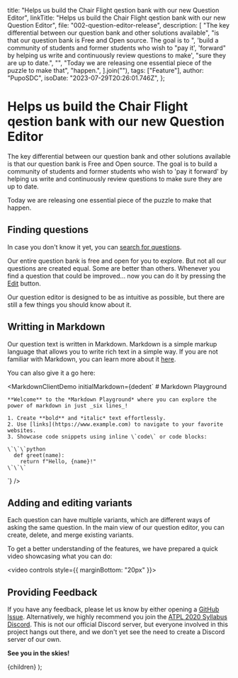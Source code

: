 
  title:
    "Helps us build the Chair Flight qestion bank with our new Question Editor",
  linkTitle:
    "Helps us build the Chair Flight qestion bank with our new Question Editor",
  file: "002-question-editor-release",
  description: [
    "The key differential between our question bank and other solutions available",
    "is that our question bank is Free and Open source. The goal is to ",
    'build a community of students and former students who wish to "pay it',
    'forward" by helping us write and continuously review questions to make',
    "sure they are up to date.",
    "",
    "Today we are releasing one essential piece of the puzzle to make that",
    "happen.",
  ].join(""),
  tags: ["Feature"],
  author: "PupoSDC",
  isoDate: "2023-07-29T20:26:01.746Z",
};

# Helps us build the Chair Flight qestion bank with our new Question Editor

The key differential between our question bank and other solutions available is
that our question bank is Free and Open source. The goal is to build a community
of students and former students who wish to 'pay it forward' by helping us write
and continuously review questions to make sure they are up to date.

Today we are releasing one essential piece of the puzzle to make that happen.

## Finding questions

In case you don't know it yet, you can [search for questions](/questions).

<QuestionSearchDemo />

Our entire question bank is free and open for you to explore. But not all our
questions are created equal. Some are better than others. Whenever you find a
question that could be improved... now you can do it by pressing the
[Edit](/questions/QDL7KCZC7I/edit) button.

Our question editor is designed to be as intuitive as possible, but there are
still a few things you should know about it.

## Writting in Markdown

Our question text is written in Markdown. Markdown is a simple markup language
that allows you to write rich text in a simple way. If you are not familiar with
Markdown, you can learn more about it [here](https://www.markdownguide.org/).

You can also give it a go here:

<MarkdownClientDemo 
  initialMarkdown={dedent`
    # Markdown Playground

    **Welcome** to the *Markdown Playground* where you can explore the power of markdown in just _six lines_!

    1. Create **bold** and *italic* text effortlessly.
    2. Use [links](https://www.example.com) to navigate to your favorite websites.
    3. Showcase code snippets using inline \`code\` or code blocks:

    \`\`\`python
      def greet(name):
        return f"Hello, {name}!"
    \`\`\`

`}
/>

## Adding and editing variants

Each question can have multiple variants, which are different ways of asking the
same question. In the main view of our question editor, you can create, delete,
and merge existing variants.

To get a better understanding of the features, we have prepared a quick video
showcasing what you can do:

<video controls style={{ marginBottom: "20px" }}>
  <source src="/blog/002-demo-video-1.webm" type="video/webm" />
</video>

## Providing Feedback

If you have any feedback, please let us know by either opening a
[GitHub Issue](https://github.com/PupoSDC/chair-flight/issues). Alternatively,
we highly recommend you join the [ATPL 2020 Syllabus Discord](https://discord.gg/atpl).
This is not our official Discord server, but everyone involved in this project
hangs out there, and we don't yet see the need to create a Discord server of
our own.

**See you in the skies!**

  <BlogPageLayout meta={meta}>{children}</BlogPageLayout>
);
